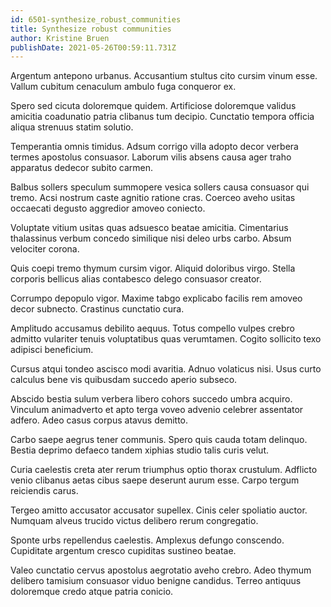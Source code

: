 ```yaml
---
id: 6501-synthesize_robust_communities
title: Synthesize robust communities
author: Kristine Bruen
publishDate: 2021-05-26T00:59:11.731Z
---
```


Argentum antepono urbanus. Accusantium stultus cito cursim vinum esse. Vallum cubitum cenaculum ambulo fuga conqueror ex.

Spero sed cicuta doloremque quidem. Artificiose doloremque validus amicitia coadunatio patria clibanus tum decipio. Cunctatio tempora officia aliqua strenuus statim solutio.

Temperantia omnis timidus. Adsum corrigo villa adopto decor verbera termes apostolus consuasor. Laborum vilis absens causa ager traho apparatus dedecor subito carmen.

Balbus sollers speculum summopere vesica sollers causa consuasor qui tremo. Acsi nostrum caste agnitio ratione cras. Coerceo aveho usitas occaecati degusto aggredior amoveo coniecto.

Voluptate vitium usitas quas adsuesco beatae amicitia. Cimentarius thalassinus verbum concedo similique nisi deleo urbs carbo. Absum velociter corona.

Quis coepi tremo thymum cursim vigor. Aliquid doloribus virgo. Stella corporis bellicus alias contabesco delego consuasor creator.

Corrumpo depopulo vigor. Maxime tabgo explicabo facilis rem amoveo decor subnecto. Crastinus cunctatio cura.

Amplitudo accusamus debilito aequus. Totus compello vulpes crebro admitto vulariter tenuis voluptatibus quas verumtamen. Cogito sollicito texo adipisci beneficium.

Cursus atqui tondeo ascisco modi avaritia. Adnuo volaticus nisi. Usus curto calculus bene vis quibusdam succedo aperio subseco.

Abscido bestia sulum verbera libero cohors succedo umbra acquiro. Vinculum animadverto et apto terga voveo advenio celebrer assentator adfero. Adeo casus corpus atavus demitto.

Carbo saepe aegrus tener communis. Spero quis cauda totam delinquo. Bestia deprimo defaeco tandem xiphias studio talis curis velut.

Curia caelestis creta ater rerum triumphus optio thorax crustulum. Adflicto venio clibanus aetas cibus saepe deserunt aurum esse. Carpo tergum reiciendis carus.

Tergeo amitto accusator accusator supellex. Cinis celer spoliatio auctor. Numquam alveus trucido victus delibero rerum congregatio.

Sponte urbs repellendus caelestis. Amplexus defungo conscendo. Cupiditate argentum cresco cupiditas sustineo beatae.

Valeo cunctatio cervus apostolus aegrotatio aveho crebro. Adeo thymum delibero tamisium consuasor viduo benigne candidus. Terreo antiquus doloremque credo atque patria conicio.
